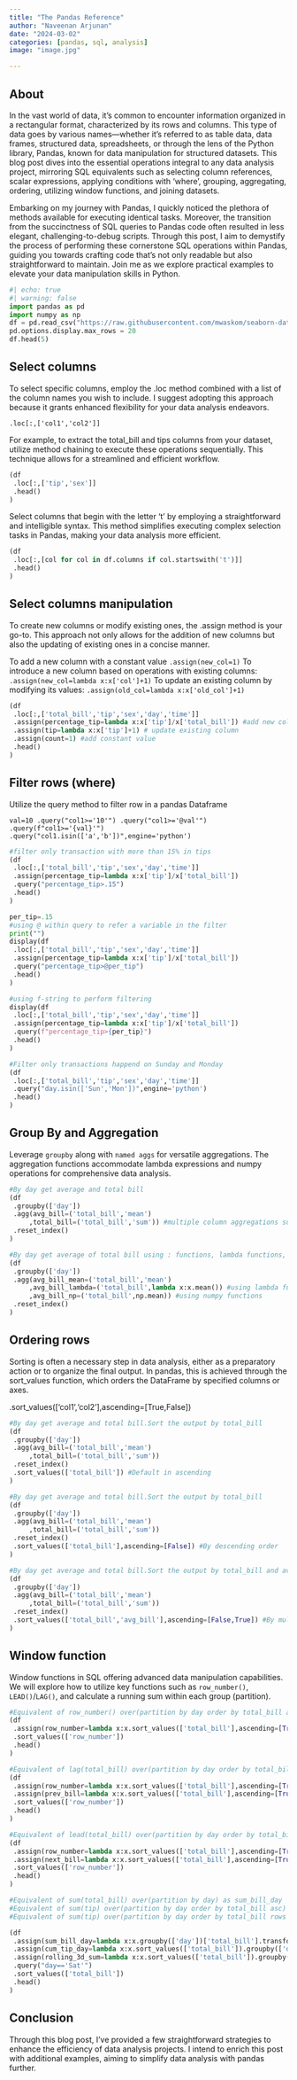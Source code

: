 ```yaml
---
title: "The Pandas Reference"
author: "Naveenan Arjunan"
date: "2024-03-02"
categories: [pandas, sql, analysis]
image: "image.jpg"

---
```



## About

In the vast world of data, it's common to encounter information organized in a rectangular format, characterized by its rows and columns. This type of data goes by various names—whether it's referred to as table data, data frames, structured data, spreadsheets, or through the lens of the Python library, Pandas, known for data manipulation for structured datasets. This blog post dives into the essential operations integral to any data analysis project, mirroring SQL equivalents such as selecting column references, scalar expressions, applying conditions with 'where', grouping, aggregating, ordering, utilizing window functions, and joining datasets.

Embarking on my journey with Pandas, I quickly noticed the plethora of methods available for executing identical tasks. Moreover, the transition from the succinctness of SQL queries to Pandas code often resulted in less elegant, challenging-to-debug scripts. Through this post, I aim to demystify the process of performing these cornerstone SQL operations within Pandas, guiding you towards crafting code that's not only readable but also straightforward to maintain. Join me as we explore practical examples to elevate your data manipulation skills in Python.


```python
#| echo: true
#| warning: false
import pandas as pd
import numpy as np
df = pd.read_csv("https://raw.githubusercontent.com/mwaskom/seaborn-data/master/tips.csv")
pd.options.display.max_rows = 20
df.head(5)
```

## Select columns

To select specific columns, employ the .loc method combined with a list of the column names you wish to include. I suggest adopting this approach because it grants enhanced flexibility for your data analysis endeavors.

`.loc[:,['col1','col2']]`

For example, to extract the total_bill and tips columns from your dataset, utilize method chaining to execute these operations sequentially. This technique allows for a streamlined and efficient workflow.


```python
(df
 .loc[:,['tip','sex']]
 .head()
)
```

Select columns that begin with the letter 't' by employing a straightforward and intelligible syntax. This method simplifies executing complex selection tasks in Pandas, making your data analysis more efficient.

```python
(df
 .loc[:,[col for col in df.columns if col.startswith('t')]]
 .head()
)
```

## Select columns manipulation

To create new columns or modify existing ones, the .assign method is your go-to. This approach not only allows for the addition of new columns but also the updating of existing ones in a concise manner.

To add a new column with a constant value
`.assign(new_col=1)`
To introduce a new column based on operations with existing columns: 
`.assign(new_col=lambda x:x['col']+1)`
To update an existing column by modifying its values: 
`.assign(old_col=lambda x:x['old_col']+1)`


```python
(df
 .loc[:,['total_bill','tip','sex','day','time']]
 .assign(percentage_tip=lambda x:x['tip']/x['total_bill']) #add new column
 .assign(tip=lambda x:x['tip']+1) # update existing column 
 .assign(count=1) #add constant value 
 .head()
)
```


## Filter rows (where)

Utilize the query method to filter row in a pandas Dataframe 

`
val=10
.query("col1>='10'")
.query("col1>='@val'")
.query(f"col1>='{val}'")
.query("col1.isin(['a','b'])",engine='python')
`

```python
#filter only transaction with more than 15% in tips
(df
 .loc[:,['total_bill','tip','sex','day','time']]
 .assign(percentage_tip=lambda x:x['tip']/x['total_bill'])
 .query("percentage_tip>.15")
 .head()
)
```


```python
per_tip=.15
#using @ within query to refer a variable in the filter 
print("")
display(df
 .loc[:,['total_bill','tip','sex','day','time']]
 .assign(percentage_tip=lambda x:x['tip']/x['total_bill'])
 .query("percentage_tip>@per_tip")
 .head()
)

#using f-string to perform filtering
display(df
 .loc[:,['total_bill','tip','sex','day','time']]
 .assign(percentage_tip=lambda x:x['tip']/x['total_bill'])
 .query(f"percentage_tip>{per_tip}")
 .head()
)
```


```python
#Filter only transactions happend on Sunday and Monday
(df
 .loc[:,['total_bill','tip','sex','day','time']]
 .query("day.isin(['Sun','Mon'])",engine='python')
 .head()
)
```

## Group By and Aggregation

Leverage `groupby` along with `named aggs` for versatile aggregations. The aggregation functions accommodate lambda expressions and numpy operations for comprehensive data analysis.


```python
#By day get average and total bill
(df
 .groupby(['day'])
 .agg(avg_bill=('total_bill','mean')
     ,total_bill=('total_bill','sum')) #multiple column aggregations supported
 .reset_index()
)
```


```python
#By day get average of total bill using : functions, lambda functions, numpy functions 
(df
 .groupby(['day'])
 .agg(avg_bill_mean=('total_bill','mean')
     ,avg_bill_lambda=('total_bill',lambda x:x.mean()) #using lambda functions
     ,avg_bill_np=('total_bill',np.mean)) #using numpy functions 
 .reset_index()
)
```

## Ordering rows

Sorting is often a necessary step in data analysis, either as a preparatory action or to organize the final output. In pandas, this is achieved through the sort_values function, which orders the DataFrame by specified columns or axes.

.sort_values(['col1','col2'],ascending=[True,False])


```python
#By day get average and total bill.Sort the output by total_bill
(df
 .groupby(['day'])
 .agg(avg_bill=('total_bill','mean')
     ,total_bill=('total_bill','sum'))
 .reset_index()
 .sort_values(['total_bill']) #Default in ascending 
)
```


```python
#By day get average and total bill.Sort the output by total_bill
(df
 .groupby(['day'])
 .agg(avg_bill=('total_bill','mean')
     ,total_bill=('total_bill','sum'))
 .reset_index()
 .sort_values(['total_bill'],ascending=[False]) #By descending order 
)
```


```python
#By day get average and total bill.Sort the output by total_bill and avg_bill
(df
 .groupby(['day'])
 .agg(avg_bill=('total_bill','mean')
     ,total_bill=('total_bill','sum'))
 .reset_index()
 .sort_values(['total_bill','avg_bill'],ascending=[False,True]) #By multiple columns one by asc and other by desc
)
```

## Window function

Window functions in SQL offering advanced data manipulation capabilities. We will explore how to utilize key functions such as `row_number()`, `LEAD()`/`LAG()`, and calculate a running sum within each group (partition).


```python
#Equivalent of row_number() over(partition by day order by total_bill asc) as row_number
(df
 .assign(row_number=lambda x:x.sort_values(['total_bill'],ascending=[True]).groupby(['day']).cumcount()+1)
 .sort_values(['row_number'])
 .head()
)
```


```python
#Equivalent of lag(total_bill) over(partition by day order by total_bill asc) as previous_bill
(df
 .assign(row_number=lambda x:x.sort_values(['total_bill'],ascending=[True]).groupby(['day']).cumcount()+1)
 .assign(prev_bill=lambda x:x.sort_values(['total_bill'],ascending=[True]).groupby(['day'])['total_bill'].shift(1))
 .sort_values(['row_number'])
 .head()
)
```


```python
#Equivalent of lead(total_bill) over(partition by day order by total_bill asc) as previous_bill
(df
 .assign(row_number=lambda x:x.sort_values(['total_bill'],ascending=[True]).groupby(['day']).cumcount()+1)
 .assign(next_bill=lambda x:x.sort_values(['total_bill'],ascending=[True]).groupby(['day'])['total_bill'].shift(-1))
 .sort_values(['row_number'])
 .head()
)
```


```python
#Equivalent of sum(total_bill) over(partition by day) as sum_bill_day
#Equivalent of sum(tip) over(partition by day order by total_bill asc) as cum_tip_day
#Equivalent of sum(tip) over(partition by day order by total_bill rows between 3 preceeding and current row) as rolling_3d_sum 

(df
 .assign(sum_bill_day=lambda x:x.groupby(['day'])['total_bill'].transform('sum'))
 .assign(cum_tip_day=lambda x:x.sort_values(['total_bill']).groupby(['day'])['tip'].cumsum())
 .assign(rolling_3d_sum=lambda x:x.sort_values(['total_bill']).groupby(['day'])['tip'].rolling(window=2,min_periods=1).sum().reset_index(drop=True, level=0))
 .query("day=='Sat'")
 .sort_values(['total_bill'])
 .head()
)
```

## Conclusion

Through this blog post, I've provided a few straightforward strategies to enhance the efficiency of data analysis projects. I intend to enrich this post with additional examples, aiming to simplify data analysis with pandas further.